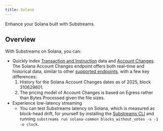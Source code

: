 ```yaml
---
title: Solana
---
```


Enhance your Solana built with Substreams.

## Overview

With Substreams on Solana, you can:

- Quickly index [Transaction and Instruction](./transactions.mdx) data and [Account Changes](./accountchanges.mdx). The Solana Account Changes endpoint offers both real-time and historical data, similar to other [supported endpoints](https://docs.substreams.dev/reference-material/chains-and-endpoints), with a few key differences:
  1. History for the Solana Account Changes dates as of 2025, block 310629601.
  2. The pricing model of Account Changes is based on Egress rather than Bytes Processed given the file sizes.
- Experience low-latency streaming
  - You can test Substreams latency on Solana, which is measured as block-head drift, for yourself by installing the [Substreams CLI](https://docs.substreams.dev/reference-material/substreams-cli/installing-the-cli) and running `substreams run solana-common blocks_without_votes -s -1 -o clock`.
